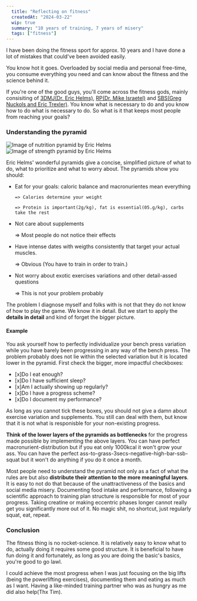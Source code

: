 ```yaml
---
  title: "Reflecting on fitness"
  createdAt: "2024-03-22"
  wip: true
  summary: "10 years of training, 7 years of misery"
  tags: ["fitness"]
---
```


I have been doing the fitness sport for approx. 10 years and I have
done a lot of mistakes that could've been avoided easily.

You know hot it goes. Overloaded by social media and personal free-time,
you consume everything you need and can know about the fitness and the science behind it.

If you're one of the good guys, you'll come across the fitness gods, mainly consisiting of [3DMJ(Dr. Eric Helms)](https://3dmusclejourney.com/),
[RP(Dr. Mike Israetel)](https://www.youtube.com/@RenaissancePeriodization/videos) and [SBS(Greg Nuckols and Eric Trexler)](https://www.strongerbyscience.com/). You know what is necessary to do and you know how to do what is
necessary to do. So what is it that keeps most people from reaching your goals?

### Understanding the pyramid

<TwoGrid>
  <Image
    src="/nutrition_pyramid.png"
    alt="Image of nutrition pyramid by Eric Helms"
    height={600}
    width={400}
  />
  <Image
    src="/strength_pyramid.png"
    alt="Image of strength pyramid by Eric Helms"
    height={600}
    width={400}
  />
</TwoGrid>

Eric Helms' wonderful pyramids give a concise, simplified picture of what to do, what to prioritize
and what to worry about. The pyramids show you should:

- Eat for your goals: caloric balance and macronurientes mean everything

      => Calories determine your weight

      => Protein is important(2g/kg), fat is essential(05.g/kg), carbs take the rest

- Not care about supplements

  => Most people do not notice their effects

- Have intense dates with weigths consistently that target your actual muscles.

  => Obvious (You have to train in order to train.)

- Not worry about exotic exercises variations and other detail-assed questions

  => This is not your problem probably

The problem I diagnose myself and folks with is not that they do not know
of how to play the game. We know it in detail. But we start to apply the **details in detail**
and kind of forget the bigger picture.

#### Example

You ask yourself how to perfectly individualize your bench press variation while you have barely been
progressing in any way of the bench press. The problem probably does not lie within the selected variation
but it is located lower in the pyramid. First check the bigger, more impactful checkboxes:

- [x]Do I eat enough?
- [x]Do I have sufficient sleep?
- [x]Am I actually showing up regularly?
- [x]Do I have a progress scheme?
- [x]Do I document my performance?

As long as you cannot tick these boxes, you should not give a damn about exercise variation and supplements.
You still can deal with them, but know that it is not what is responisble for your non-existing progress.

**Think of the lower layers of the pyramids as bottlenecks** for the progress made possible by implementing the above layers.
You can have perfect macronurient-distribution but if you eat only 1000kcal it won't grow your ass.
You can have the perfect ass-to-grass-3secs-negative-high-bar-ssb-squat but it won't do anything if you do it once a month.

Most people need to understand the pyramid not only as a fact of what the rules are but also
**distribute their attention to the more meaningful layers**. It is easy to not do that because of the unattractiveness of the basics and social media misery.
Documenting food intake and performance, following a scientific approach to training plan structure is responsible for most of your progress.
Taking creatine or making eccentric phases longer cannot really get you significantly more out of it.
No magic shit, no shortcut, just regularly squat, eat, repeat.

### Conclusion

The fitness thing is no rocket-science. It is relatively easy to know what to do, actually doing it requires some good structure.
It is beneficial to have fun doing it and fortunately, as long as you are doing the basic's basics, you're good to go lawl.

I could achieve the most progress when I was just focusing on the big lifts (being the powerlifting exercises), documenting them and eating as much as I want.
Having a like-minded training partner who was as hungry as me did also help(Thx Tim).
